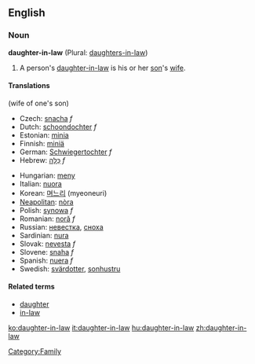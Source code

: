 ==English==
===Noun===
'''daughter-in-law''' (Plural: [[daughters-in-law]])

# A person's [[daughter-in-law]] is his or her [[son]]'s [[wife]].

====Translations====
(wife of one's son)
{{top}}
*Czech: [[snacha]] ''f''
*Dutch: [[schoondochter]] ''f''
*Estonian: [[minia]]
*Finnish: [[miniä]]
*German: [[Schwiegertochter]] ''f''
*Hebrew: [[כַּלָּה]] ''f''
{{mid}}
*Hungarian: [[meny]]
*Italian: [[nuora]] {{f}}
*Korean: [[며느리]] (myeoneuri)
*[[Neapolitan]]: [[nòra]] {{f}}
*Polish: [[synowa]] ''f''
*Romanian: [[noră]] ''f''
*Russian: [[невестка]], [[сноха]]
*Sardinian: [[nura]] {{f}}
*Slovak: [[nevesta]] ''f''
*Slovene: [[snaha]] ''f''
*Spanish: [[nuera]] ''f''
*Swedish: [[svärdotter]], [[sonhustru]]
{{bottom}}

====Related terms====
*[[daughter]]
*[[in-law]]

[[Category:Family]]

[[ko:daughter-in-law]]
[[it:daughter-in-law]]
[[hu:daughter-in-law]]
[[zh:daughter-in-law]]